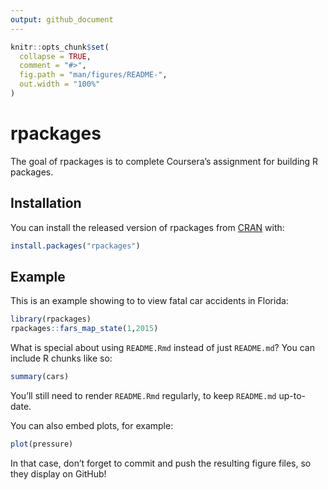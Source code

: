 ```yaml
---
output: github_document
---
```


<!-- README.md is generated from README.Rmd. Please edit that file -->

```r
knitr::opts_chunk$set(
  collapse = TRUE,
  comment = "#>",
  fig.path = "man/figures/README-",
  out.width = "100%"
)
```

# rpackages

<!-- badges: start -->
<!-- badges: end -->

The goal of rpackages is to complete Coursera's assignment for building R packages.

## Installation

You can install the released version of rpackages from [CRAN](https://CRAN.R-project.org) with:

``` r
install.packages("rpackages")
```

## Example

This is an example showing to to view fatal car accidents in Florida:

```r
library(rpackages)
rpackages::fars_map_state(1,2015)
```

What is special about using `README.Rmd` instead of just `README.md`? You can include R chunks like so:

```r
summary(cars)
```

You'll still need to render `README.Rmd` regularly, to keep `README.md` up-to-date.

You can also embed plots, for example:

```r
plot(pressure)
```

In that case, don't forget to commit and push the resulting figure files, so they display on GitHub!
